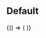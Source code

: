 
<Meta title="Expenses/ExpenseForm" component={ExpenseForm} />

## Default

<Canvas>
  <Story name="Default">
    {() => (
      <ExpenseForm
        collective={{ currency: 'USD' }}
        loggedInAccount={loggedInUser}
        payoutProfiles={[
          {
            id: '1',
            name: 'Frank Zappa',
            type: 'INDIVIDUAL',
            slug: 'zappa',
            imageUrl: 'https://images-staging.opencollective.com/betree/34c2aa0/avatar.png',
          },
          {
            id: '2',
            name: 'Open Collective Inc',
            slug: 'opencollective',
            type: 'ORGANIZATION',
            imageUrl: 'https://images-staging.opencollective.com/opencollective/8c4448e/logo/256.png',
          },
        ]}
        expense={{
          id: '1',
          type: 'RECEIPT',
          description: 'Food for the team retreat',
          items: [
            {
              id: '1',
              url: 'https://loremflickr.com/120/120/invoice?lock=1',
              description: 'Fancy restaurant',
              amount: 17500,
              incurredAt: '2020-01-01',
            },
            {
              id: '2',
              url: 'https://loremflickr.com/120/120/invoice?lock=2',
              description: 'Potatoes & cheese for the non-vegan raclette',
              amount: 3000,
              incurredAt: '2020-01-01',
            },
          ],
        }}
        onSubmit={console.log}
      />
    )}
  </Story>
</Canvas>
